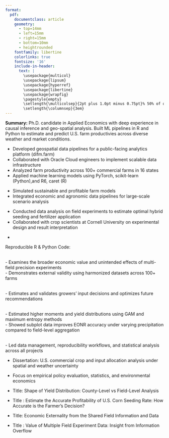 ```yaml
---
format: 
  pdf: 
    documentclass: article
    geometry:
      - top=14mm
      - left=15mm
      - right=15mm
      - bottom=10mm
      - heightrounded
    fontfamily: libertine
    colorlinks: true
    fontsize: '16'
    include-in-header: 
      text: |
        \usepackage{multicol}
        \usepackage{lipsum}
        \usepackage{hyperref}
        \usepackage{libertine}
        \usepackage{wrapfig}
        \pagestyle{empty}
        \setlength{\multicolsep}{2pt plus 1.0pt minus 0.75pt}% 50% of original values
        \setlength{\columnsep}{3em}
---
```


<!-- TITLE -->
\begin{huge}\begin{center}{\bf JAESEOK HWANG}\end{center}\end{huge}

<!-- CONTACT INFO -->
\begin{center}\href{mailto:jaeseok2@illinois.edu}{jaeseok2@illinois.edu} ∙ Jersey City, NJ ∙ \href{https://github.com/jaeseokh}{Github} ∙ \href{https://www.linkedin.com/in/jaeseok-hwang-0b06741a1}{LinkedIn}\end{center}

**Summary:** Ph.D. candidate in Applied Economics with deep experience in causal inference and geo-spatial analysis. 
Built ML pipelines in R and Python to estimate and predict U.S. farm productivies across diverse weather and market conditions.

<!-- EXPERIENCE -->
\begin{large}{\bf EXPERIENCE \ (Ph.D Research Assistant)}
  \vspace{3pt}
  \hrule
\end{large}

\begin{multicols}{2}
  \begin{flushleft}{\bf Data Intensive Farm Management (USDA NRCS)}\\
  \end{flushleft}
  \begin{flushright}
  Sep 2020 – Present
  \end{flushright}
\end{multicols}
- Developed geospatial data pipelines for a public-facing analytics platform (difm.farm)
- Collaborated with Oracle Cloud engineers to implement scalable data infrastructure
- Analyzed farm productivity across 100+ commercial farms in 16 states
- Applied machine learning models using PyTorch, scikit-learn (Python),and R6, caret (R)

\begin{multicols}{2}
  \begin{flushleft}{\bf Center for the Economics of Sustainability (UIUC)}\\
  \end{flushleft}
  \begin{flushright}
  Jan 2021 – Present
  \end{flushright}
\end{multicols}
- Simulated sustainable and profitable farm models
- Integrated economic and agronomic data pipelines for large-scale scenario analysis 

\begin{multicols}{2}
  \begin{flushleft}{\bf Advanced Ag Alliance (with Cornell University)}\\
  \end{flushleft}
  \begin{flushright}
  Jan 2019 – Dec 2019
  \end{flushright}
\end{multicols}
- Conducted data analysis on field experiments to estimate optimal hybrid seeding and fertilizer application
- Collaborated with crop scientists at Cornell University on experimental design and result interpretation

<!-- Publications -->
\begin{large}{\bf PUBLICATION}
  \vspace{3pt}
  \hrule
\end{large}

\begin{multicols}{2}
  \begin{flushleft}\textit{Bullock, D., Mieno, T., \& Hwang, J. (2020).} 
  \end{flushleft}
   \begin{flushright} \textit{Precision Agriculture}, 21(5), 1027–1044. \href{https://doi.org/10.1007/s11119-019-09706-1}{DOI}
  \end{flushright} 
\end{multicols}
- \textit{The Value of Conducting On-Farm Field Trials Using Precision Agriculture Technology.}
  

\vspace{6pt}
\begin{large} {\bf WORKING PAPERS} \end{large} 
Reproducible R & Python Code: \href{https://github.com/jaeseokh}{github.com/jaeseokh}

\hrule
\vspace{6pt}

\noindent\textbf{\textit{Leveraging Multi-Field On-Farm Experiment Data: Externalities in Collected Data}}  
- Examines the broader economic value and unintended effects of multi-field precision experiments  
- Demonstrates external validity using harmonized datasets across 100+ farms

\vspace{4pt}
\noindent\textbf{\textit{Evaluating the Profitability of Corn Seeding Decisions}}  
- Estimates and validates growers’ input decisions and optimizes future recommendations

\vspace{4pt}
\noindent\textbf{\textit{Can On-Farm Subplot Experiments Improve Regional Nitrogen Decisions? A Distributional Perspective}}  
- Estimated higher moments and yield distributions using GAM and maximum entropy methods  
- Showed subplot data improves EONR accuracy under varying precipitation compared to field-level aggregation


\vspace{4pt}
\noindent\textbf{\textit{Informing Site-Specific Input Management in South Africa Using On-Farm Experimentation (M. Delport et al. 2025)}}  
- Led data management, reproducibility workflows, and statistical analysis across all projects

\vspace{5pt}
<!-- EDUCATION -->
\begin{large}{\bf EDUCATION}
  \vspace{3pt}
  \hrule
\end{large}

\vspace{2pt}
\begin{multicols}{2}
  \begin{flushleft}{\bf University of Illinois at Urbana-Champaign}\\
  \hspace{5 mm}Ph.D. Agricultural \& Applied Economics
  \end{flushleft}
  \begin{flushright}
  Expected Aug. 2025
  \end{flushright}
\end{multicols}
- Dissertation: U.S. commercial crop and input allocation analysis under spatial and weather uncertainty

\vspace{2pt}
\begin{multicols}{2}
  \begin{flushleft}{\bf University of Illinois Urbana-Champaign}\\
  \hspace{5 mm}M.A. Agricultural \& Applied Economics
  \end{flushleft}
  \begin{flushright}
  May 2020
  \end{flushright}
\end{multicols}
- Focus on empirical policy evaluation, statistics, and environmental economics

\vspace{2pt}
\begin{multicols}{2}
  \begin{flushleft}{\bf Sogang University}\\
  \hspace{5 mm}B.S. Economics
  \end{flushleft}
  \begin{flushright}
  Aug. 2013, South Korea
  \end{flushright}
\end{multicols}

\newpage
<!-- SELECTED PRESENTATIONS -->
\begin{large}{\bf SELECTED PRESENTATIONS}
  \vspace{3pt}
  \hrule
\end{large}

\vspace{2pt}
\begin{multicols}{2}
  \begin{flushleft}{\bf International Conference for On-farm Precision Experimentation}\\
  \end{flushleft}
  \begin{flushright}
  Jan. 2024 / Brownsville, TX
  \end{flushright}
\end{multicols}
- Title: Shape of Yield Distribution: County-Level vs Field-Level Analysis

\vspace{2pt}
\begin{multicols}{2}
  \begin{flushleft}{\bf 6th Agri-Tech Economics Symposium}\\
  \end{flushleft}
  \begin{flushright}
  Sep. 2023 / Newport, UK
  \end{flushright}
\end{multicols}
- Title : Estimate the Accurate Profitability of U.S. Corn Seeding Rate: How Accurate is the Farmer’s Decision?

\vspace{2pt}
\begin{multicols}{2}
  \begin{flushleft}{\bf 5th Agri-Tech Economics Symposium}\\
  \end{flushleft}
  \begin{flushright}
  Sep. 2022 / Newport, UK
    \end{flushright}
\end{multicols}
- Title: Economic Externality from the Shared Field Information and Data

\vspace{2pt}
\begin{multicols}{2}
  \begin{flushleft}{\bf Cyber-Infrastructure Development Meeting for DIFM}\\
  \end{flushleft}
  \begin{flushright}
  Jan. 2023 / Corpus Christi, TX
  \end{flushright}
\end{multicols}
- Title : Value of Multiple Field Experiment Data: Insight from Information Overflow

<!-- SKILLS -->
\begin{large}{\bf TECHNICAL SKILLS}
  \vspace{3pt}
  \hrule
\end{large}

\vspace{4pt}
\begin{tabular}{@{}p{4.2cm}p{11cm}@{}}
\textbf{Programming:} & Python (advanced), R (expert), SQL, Shell, LaTeX \\
\textbf{Data Science \& ML:} & PyTorch, scikit-learn, Bootstrap, Causal inference, Bayesian modeling \\
\textbf{Econometrics:} & Panel data, Treatment effect estimation, Simulation-based inference \\
\textbf{Geospatial:} & GIS pipelines with R and QGIS; Spatial econometrics; Satellite data integration \\
\textbf{Tools \& Workflow:} & GitHub, Jupyter, Quarto, VS Code, RStudio, Oracle Cloud, SQL \\
\textbf{Visualization:} & ggplot2, matplotlib, Quarto dashboards, automated PDF/HTML reporting \\
\end{tabular}
